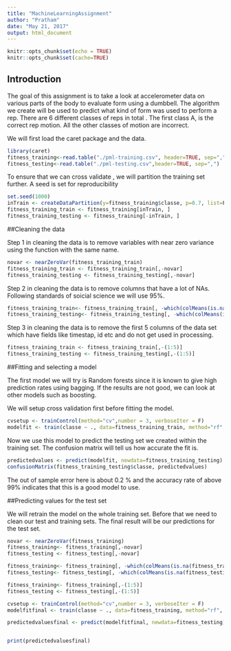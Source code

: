 ```yaml
---
title: "MachineLearningAssignment"
author: "Pratham"
date: "May 21, 2017"
output: html_document
---
```


```r
knitr::opts_chunk$set(echo = TRUE)
knitr::opts_chunk$set(cache=TRUE)
```

## Introduction

The goal of this assignment is to take a look at accelerometer data on various parts of the body to evaluate form using a dumbbell. The algorithm we create will be used to predict what kind of form was used to perform a rep. There are 6 different classes of reps in total . The first class A, is the correct rep motion. All the other classes of motion are incorrect. 

We will first load the caret package and the data. 
```r
library(caret)
fitness_training<-read.table("./pml-training.csv", header=TRUE, sep=",")
fitness_testing<-read.table("./pml-testing.csv",header=TRUE, sep=",")
```

To ensure that we can cross validate , we will partition the training set further. A seed is set for reproducibility 
```r
set.seed(1000)
inTrain <- createDataPartition(y=fitness_training$classe, p=0.7, list=F)
fitness_training_train <- fitness_training[inTrain, ]
fitness_training_testing <- fitness_training[-inTrain, ]
```

##Cleaning the data

Step 1 in cleaning the data is to remove variables with near zero variance using the function with the same name. 

```r
novar <- nearZeroVar(fitness_training_train)
fitness_training_train <- fitness_training_train[,-novar]
fitness_training_testing <- fitness_training_testing[,-novar]
```

Step 2 in cleaning the data is to remove columns that have a lot of NAs. Following standards of soicial science we will use 95%. 

```r
fitness_training_train<- fitness_training_train[, -which(colMeans(is.na(fitness_training_train)) > 0.95)]
fitness_training_testing<- fitness_training_testing[, -which(colMeans(is.na(fitness_training_testing)) > 0.95)]
```

Step 3 in cleaning the data is to remove the first 5 columns of the data set which have fields like timestap, id etc and do not get used in processing. 

```r
fitness_training_train <- fitness_training_train[,-(1:5)]
fitness_training_testing <- fitness_training_testing[,-(1:5)]
```

##Fitting and selecting a model

The first model we will try is Random forests since it is known to give high prediction rates using bagging. If the results are not good, we can look at other models such as boosting. 

We will setup cross validation first before fitting the model. 

```r
cvsetup <- trainControl(method="cv",number = 3, verboseIter = F)
modelfit <- train(classe ~ ., data=fitness_training_train, method="rf", trControl=cvsetup)
```

Now we use this model to predict the testing set we created within the training set. The confusion matrix will tell us how accurate the fit is. 

```r
predictedvalues <- predict(modelfit, newdata=fitness_training_testing)
confusionMatrix(fitness_training_testing$classe, predictedvalues)
```

The out of sample error here is about 0.2 % and the accuracy rate of above 99% indicates that this is a good model to use. 

##Predicting values for the test set

We will retrain the model on the whole training set. Before that we need to clean our test and training sets. The final result will be our predictions for the test set.

```r
novar <- nearZeroVar(fitness_training)
fitness_training<- fitness_training[,-novar]
fitness_testing <- fitness_testing[,-novar]

fitness_training<- fitness_training[, -which(colMeans(is.na(fitness_training)) > 0.95)]
fitness_testing<- fitness_testing[, -which(colMeans(is.na(fitness_testing)) > 0.95)]

fitness_training<- fitness_training[,-(1:5)]
fitness_testing <- fitness_testing[,-(1:5)]

cvsetup <- trainControl(method="cv",number = 3, verboseIter = F)
modelfitfinal <- train(classe ~ ., data=fitness_training, method="rf", trControl=cvsetup)

predictedvaluesfinal <- predict(modelfitfinal, newdata=fitness_testing)


print(predictedvaluesfinal)
```
